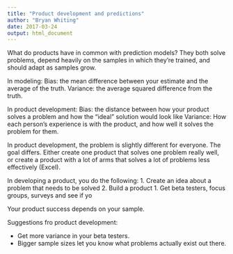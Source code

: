 ```yaml
---
title: "Product development and predictions"
author: "Bryan Whiting"
date: 2017-03-24
output: html_document
---
```



What do products have in common with prediction models? They both solve problems, depend heavily on the samples in which they're trained, and should adapt as samples grow.

In modeling:
Bias: the mean difference between your estimate and the average of the truth.
Variance: the average squared difference from the truth.

In product development:
Bias: the distance between how your product solves a problem and how the "ideal" solution would look like
Variance: How each person's experience is with the product, and how well it solves the problem for them.

In product development, the problem is slightly different for everyone. The goal differs. Either create one product that solves one problem really well, or create a product with a lot of arms that solves a lot of problems less effectively (Excel).

In developing a product, you do the following:
1. Create an idea about a problem that needs to be solved
2. Build a product
1. Get beta testers, focus groups, surveys and see if yo

Your product success depends on your sample.

Suggestions fro product development:

* Get more variance in your beta testers.
* Bigger sample sizes let you know what problems actually exist out there.


